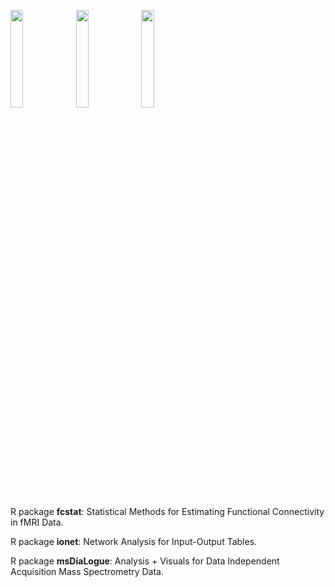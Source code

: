 [![](/image/fcstat.png){width="20%"}](https://github.com/Carol-seven/fcstat)
[![](/image/ionet.png){width="20%"}](https://github.com/Carol-seven/ionet)
[![](/image/msDiaLogue.png){width="20%"}](https://github.com/uconn-scs/msDiaLogue)

R package **fcstat**: Statistical Methods for Estimating Functional Connectivity in fMRI Data.

R package **ionet**: Network Analysis for Input-Output Tables.

R package **msDiaLogue**: Analysis + Visuals for Data Independent Acquisition Mass Spectrometry Data.
